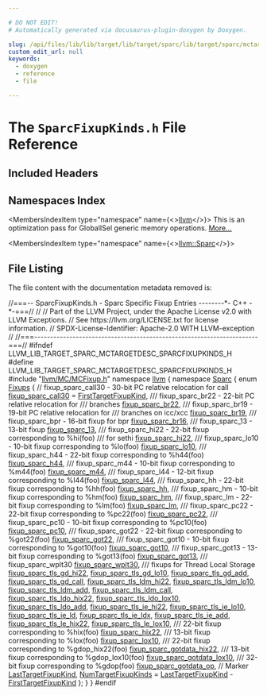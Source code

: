 ```yaml
---

# DO NOT EDIT!
# Automatically generated via docusaurus-plugin-doxygen by Doxygen.

slug: /api/files/lib/lib/target/lib/target/sparc/lib/target/sparc/mctargetdesc/sparcfixupkinds-h
custom_edit_url: null
keywords:
  - doxygen
  - reference
  - file

---
```





# The `SparcFixupKinds.h` File Reference

<DoxygenPage pluginConfig={pluginConfig}>



## Included Headers

<IncludesList>
<IncludesListItem
  filePath="llvm/MC/MCFixup.h"
  permalink="/docs/api/files/include/include/llvm/include/llvm/mc/mcfixup-h"
  isLocal="true" />
</IncludesList>

## Namespaces Index

<MembersIndex>

<MembersIndexItem
  type="namespace"
  name={<><a href="/docs/api/namespaces/llvm">llvm</a></>}>
This is an optimization pass for GlobalISel generic memory operations. <a href="/docs/api/namespaces/llvm/#details">More...</a>
</MembersIndexItem>

<MembersIndexItem
  type="namespace"
  name={<><a href="/docs/api/namespaces/llvm/sparc">llvm::Sparc</a></>}>
</MembersIndexItem>

</MembersIndex>


## File Listing

The file content with the documentation metadata removed is:

<ProgramListing>

<Link id="l00001" /><CodeLine lineNumber="1"><Highlight kind="comment">//===-- SparcFixupKinds.h - Sparc Specific Fixup Entries --------&#42;- C++ -&#42;-===//</Highlight><Highlight kind="normal"></Highlight></CodeLine>
<Link id="l00002" /><CodeLine lineNumber="2"><Highlight kind="normal"></Highlight><Highlight kind="comment">//</Highlight><Highlight kind="normal"></Highlight></CodeLine>
<Link id="l00003" /><CodeLine lineNumber="3"><Highlight kind="normal"></Highlight><Highlight kind="comment">// Part of the LLVM Project, under the Apache License v2.0 with LLVM Exceptions.</Highlight><Highlight kind="normal"></Highlight></CodeLine>
<Link id="l00004" /><CodeLine lineNumber="4"><Highlight kind="normal"></Highlight><Highlight kind="comment">// See https://llvm.org/LICENSE.txt for license information.</Highlight><Highlight kind="normal"></Highlight></CodeLine>
<Link id="l00005" /><CodeLine lineNumber="5"><Highlight kind="normal"></Highlight><Highlight kind="comment">// SPDX-License-Identifier: Apache-2.0 WITH LLVM-exception</Highlight><Highlight kind="normal"></Highlight></CodeLine>
<Link id="l00006" /><CodeLine lineNumber="6"><Highlight kind="normal"></Highlight><Highlight kind="comment">//</Highlight><Highlight kind="normal"></Highlight></CodeLine>
<Link id="l00007" /><CodeLine lineNumber="7"><Highlight kind="normal"></Highlight><Highlight kind="comment">//===----------------------------------------------------------------------===//</Highlight><Highlight kind="normal"></Highlight></CodeLine>
<Link id="l00008" /><CodeLine lineNumber="8"><Highlight kind="normal"></Highlight></CodeLine>
<Link id="l00009" /><CodeLine lineNumber="9"><Highlight kind="normal"></Highlight><Highlight kind="preprocessor">#ifndef LLVM&#95;LIB&#95;TARGET&#95;SPARC&#95;MCTARGETDESC&#95;SPARCFIXUPKINDS&#95;H</Highlight><Highlight kind="normal"></Highlight></CodeLine>
<Link id="l00010" /><CodeLine lineNumber="10"><Highlight kind="normal"></Highlight><Highlight kind="preprocessor">#define LLVM&#95;LIB&#95;TARGET&#95;SPARC&#95;MCTARGETDESC&#95;SPARCFIXUPKINDS&#95;H</Highlight><Highlight kind="normal"></Highlight></CodeLine>
<Link id="l00011" /><CodeLine lineNumber="11"><Highlight kind="normal"></Highlight></CodeLine>
<Link id="l00012" /><CodeLine lineNumber="12"><Highlight kind="normal"></Highlight><Highlight kind="preprocessor">#include &quot;<a href="/docs/api/files/include/include/llvm/include/llvm/mc/mcfixup-h">llvm/MC/MCFixup.h</a>&quot;</Highlight><Highlight kind="normal"></Highlight></CodeLine>
<Link id="l00013" /><CodeLine lineNumber="13"><Highlight kind="normal"></Highlight></CodeLine>
<Link id="l00014" /><CodeLine lineNumber="14"><Highlight kind="normal"></Highlight><Highlight kind="keyword">namespace </Highlight><Highlight kind="normal"><a href="/docs/api/namespaces/llvm">llvm</a> &#123;</Highlight></CodeLine>
<Link id="l00015" /><CodeLine lineNumber="15"><Highlight kind="normal">  </Highlight><Highlight kind="keyword">namespace </Highlight><Highlight kind="normal"><a href="/docs/api/namespaces/llvm/sparc">Sparc</a> &#123;</Highlight></CodeLine>
<Link id="l00016" /><CodeLine lineNumber="16" lineLink="/docs/api/namespaces/llvm/sparc/#a12da1d52a8de679d4e9d520de5a8502d"><Highlight kind="normal">    </Highlight><Highlight kind="keyword">enum</Highlight><Highlight kind="normal"> <a href="/docs/api/namespaces/llvm/sparc/#a12da1d52a8de679d4e9d520de5a8502d">Fixups</a> &#123;</Highlight></CodeLine>
<Link id="l00017" /><CodeLine lineNumber="17"><Highlight kind="normal">      </Highlight><Highlight kind="comment">// fixup&#95;sparc&#95;call30 - 30-bit PC relative relocation for call</Highlight><Highlight kind="normal"></Highlight></CodeLine>
<Link id="l00018" /><CodeLine lineNumber="18" lineLink="/docs/api/namespaces/llvm/sparc/#a12da1d52a8de679d4e9d520de5a8502da4adff73a6fdb09236d160a1058cd738c"><Highlight kind="normal">      <a href="/docs/api/namespaces/llvm/sparc/#a12da1d52a8de679d4e9d520de5a8502da4adff73a6fdb09236d160a1058cd738c">fixup&#95;sparc&#95;call30</a> = <a href="/docs/api/namespaces/llvm/#a84cef097f15848752272d38769011f58a02772a67f2052ae04bb9ef1ff9dc3cf8">FirstTargetFixupKind</a>,</Highlight></CodeLine>
<Link id="l00019" /><CodeLine lineNumber="19"><Highlight kind="normal"></Highlight><Highlight kind="comment"></Highlight></CodeLine>
<Link id="l00020" /><CodeLine lineNumber="20"><Highlight kind="comment">      /// fixup&#95;sparc&#95;br22 - 22-bit PC relative relocation for</Highlight></CodeLine>
<Link id="l00021" /><CodeLine lineNumber="21"><Highlight kind="comment">      /// branches</Highlight><Highlight kind="normal"></Highlight></CodeLine>
<Link id="l00022" /><CodeLine lineNumber="22" lineLink="/docs/api/namespaces/llvm/sparc/#a12da1d52a8de679d4e9d520de5a8502daa66dfa8233272b1a84f34f5732cb8ef8"><Highlight kind="normal">      <a href="/docs/api/namespaces/llvm/sparc/#a12da1d52a8de679d4e9d520de5a8502daa66dfa8233272b1a84f34f5732cb8ef8">fixup&#95;sparc&#95;br22</a>,</Highlight></CodeLine>
<Link id="l00023" /><CodeLine lineNumber="23"><Highlight kind="normal"></Highlight><Highlight kind="comment"></Highlight></CodeLine>
<Link id="l00024" /><CodeLine lineNumber="24"><Highlight kind="comment">      /// fixup&#95;sparc&#95;br19 - 19-bit PC relative relocation for</Highlight></CodeLine>
<Link id="l00025" /><CodeLine lineNumber="25"><Highlight kind="comment">      /// branches on icc/xcc</Highlight><Highlight kind="normal"></Highlight></CodeLine>
<Link id="l00026" /><CodeLine lineNumber="26" lineLink="/docs/api/namespaces/llvm/sparc/#a12da1d52a8de679d4e9d520de5a8502da5c2a82f403be827f912129618ce8bb07"><Highlight kind="normal">      <a href="/docs/api/namespaces/llvm/sparc/#a12da1d52a8de679d4e9d520de5a8502da5c2a82f403be827f912129618ce8bb07">fixup&#95;sparc&#95;br19</a>,</Highlight></CodeLine>
<Link id="l00027" /><CodeLine lineNumber="27"><Highlight kind="normal"></Highlight><Highlight kind="comment"></Highlight></CodeLine>
<Link id="l00028" /><CodeLine lineNumber="28"><Highlight kind="comment">      /// fixup&#95;sparc&#95;bpr  - 16-bit fixup for bpr</Highlight><Highlight kind="normal"></Highlight></CodeLine>
<Link id="l00029" /><CodeLine lineNumber="29" lineLink="/docs/api/namespaces/llvm/sparc/#a12da1d52a8de679d4e9d520de5a8502da0ed75123c86696d6dfbbc2643828abfc"><Highlight kind="normal">      <a href="/docs/api/namespaces/llvm/sparc/#a12da1d52a8de679d4e9d520de5a8502da0ed75123c86696d6dfbbc2643828abfc">fixup&#95;sparc&#95;br16</a>,</Highlight></CodeLine>
<Link id="l00030" /><CodeLine lineNumber="30"><Highlight kind="normal"></Highlight><Highlight kind="comment"></Highlight></CodeLine>
<Link id="l00031" /><CodeLine lineNumber="31"><Highlight kind="comment">      /// fixup&#95;sparc&#95;13 - 13-bit fixup</Highlight><Highlight kind="normal"></Highlight></CodeLine>
<Link id="l00032" /><CodeLine lineNumber="32" lineLink="/docs/api/namespaces/llvm/sparc/#a12da1d52a8de679d4e9d520de5a8502da602d9804c6b15c3eaa51cdeeeda754d2"><Highlight kind="normal">      <a href="/docs/api/namespaces/llvm/sparc/#a12da1d52a8de679d4e9d520de5a8502da602d9804c6b15c3eaa51cdeeeda754d2">fixup&#95;sparc&#95;13</a>,</Highlight></CodeLine>
<Link id="l00033" /><CodeLine lineNumber="33"><Highlight kind="normal"></Highlight><Highlight kind="comment"></Highlight></CodeLine>
<Link id="l00034" /><CodeLine lineNumber="34"><Highlight kind="comment">      /// fixup&#95;sparc&#95;hi22  - 22-bit fixup corresponding to %hi(foo)</Highlight></CodeLine>
<Link id="l00035" /><CodeLine lineNumber="35"><Highlight kind="comment">      /// for sethi</Highlight><Highlight kind="normal"></Highlight></CodeLine>
<Link id="l00036" /><CodeLine lineNumber="36" lineLink="/docs/api/namespaces/llvm/sparc/#a12da1d52a8de679d4e9d520de5a8502da178d40a3cdc113de1bc4814dd67a11bc"><Highlight kind="normal">      <a href="/docs/api/namespaces/llvm/sparc/#a12da1d52a8de679d4e9d520de5a8502da178d40a3cdc113de1bc4814dd67a11bc">fixup&#95;sparc&#95;hi22</a>,</Highlight></CodeLine>
<Link id="l00037" /><CodeLine lineNumber="37"><Highlight kind="normal"></Highlight><Highlight kind="comment"></Highlight></CodeLine>
<Link id="l00038" /><CodeLine lineNumber="38"><Highlight kind="comment">      /// fixup&#95;sparc&#95;lo10  - 10-bit fixup corresponding to %lo(foo)</Highlight><Highlight kind="normal"></Highlight></CodeLine>
<Link id="l00039" /><CodeLine lineNumber="39" lineLink="/docs/api/namespaces/llvm/sparc/#a12da1d52a8de679d4e9d520de5a8502da02012bd04e669f47b0ca2c3ef4ec8df7"><Highlight kind="normal">      <a href="/docs/api/namespaces/llvm/sparc/#a12da1d52a8de679d4e9d520de5a8502da02012bd04e669f47b0ca2c3ef4ec8df7">fixup&#95;sparc&#95;lo10</a>,</Highlight></CodeLine>
<Link id="l00040" /><CodeLine lineNumber="40"><Highlight kind="normal"></Highlight><Highlight kind="comment"></Highlight></CodeLine>
<Link id="l00041" /><CodeLine lineNumber="41"><Highlight kind="comment">      /// fixup&#95;sparc&#95;h44  - 22-bit fixup corresponding to %h44(foo)</Highlight><Highlight kind="normal"></Highlight></CodeLine>
<Link id="l00042" /><CodeLine lineNumber="42" lineLink="/docs/api/namespaces/llvm/sparc/#a12da1d52a8de679d4e9d520de5a8502da7cb7e71faac52ef24527a11e314e7dae"><Highlight kind="normal">      <a href="/docs/api/namespaces/llvm/sparc/#a12da1d52a8de679d4e9d520de5a8502da7cb7e71faac52ef24527a11e314e7dae">fixup&#95;sparc&#95;h44</a>,</Highlight></CodeLine>
<Link id="l00043" /><CodeLine lineNumber="43"><Highlight kind="normal"></Highlight><Highlight kind="comment"></Highlight></CodeLine>
<Link id="l00044" /><CodeLine lineNumber="44"><Highlight kind="comment">      /// fixup&#95;sparc&#95;m44  - 10-bit fixup corresponding to %m44(foo)</Highlight><Highlight kind="normal"></Highlight></CodeLine>
<Link id="l00045" /><CodeLine lineNumber="45" lineLink="/docs/api/namespaces/llvm/sparc/#a12da1d52a8de679d4e9d520de5a8502da284cdb6a9399209232aa3c13ca8d2618"><Highlight kind="normal">      <a href="/docs/api/namespaces/llvm/sparc/#a12da1d52a8de679d4e9d520de5a8502da284cdb6a9399209232aa3c13ca8d2618">fixup&#95;sparc&#95;m44</a>,</Highlight></CodeLine>
<Link id="l00046" /><CodeLine lineNumber="46"><Highlight kind="normal"></Highlight><Highlight kind="comment"></Highlight></CodeLine>
<Link id="l00047" /><CodeLine lineNumber="47"><Highlight kind="comment">      /// fixup&#95;sparc&#95;l44  - 12-bit fixup corresponding to %l44(foo)</Highlight><Highlight kind="normal"></Highlight></CodeLine>
<Link id="l00048" /><CodeLine lineNumber="48" lineLink="/docs/api/namespaces/llvm/sparc/#a12da1d52a8de679d4e9d520de5a8502dabad234abccd9064339207fe71a70c7be"><Highlight kind="normal">      <a href="/docs/api/namespaces/llvm/sparc/#a12da1d52a8de679d4e9d520de5a8502dabad234abccd9064339207fe71a70c7be">fixup&#95;sparc&#95;l44</a>,</Highlight></CodeLine>
<Link id="l00049" /><CodeLine lineNumber="49"><Highlight kind="normal"></Highlight><Highlight kind="comment"></Highlight></CodeLine>
<Link id="l00050" /><CodeLine lineNumber="50"><Highlight kind="comment">      /// fixup&#95;sparc&#95;hh  -  22-bit fixup corresponding to %hh(foo)</Highlight><Highlight kind="normal"></Highlight></CodeLine>
<Link id="l00051" /><CodeLine lineNumber="51" lineLink="/docs/api/namespaces/llvm/sparc/#a12da1d52a8de679d4e9d520de5a8502da2ed85fcf7a68bb72867d54508fdfa214"><Highlight kind="normal">      <a href="/docs/api/namespaces/llvm/sparc/#a12da1d52a8de679d4e9d520de5a8502da2ed85fcf7a68bb72867d54508fdfa214">fixup&#95;sparc&#95;hh</a>,</Highlight></CodeLine>
<Link id="l00052" /><CodeLine lineNumber="52"><Highlight kind="normal"></Highlight><Highlight kind="comment"></Highlight></CodeLine>
<Link id="l00053" /><CodeLine lineNumber="53"><Highlight kind="comment">      /// fixup&#95;sparc&#95;hm  -  10-bit fixup corresponding to %hm(foo)</Highlight><Highlight kind="normal"></Highlight></CodeLine>
<Link id="l00054" /><CodeLine lineNumber="54" lineLink="/docs/api/namespaces/llvm/sparc/#a12da1d52a8de679d4e9d520de5a8502daf9431782a67249942ea90c9d7882ea18"><Highlight kind="normal">      <a href="/docs/api/namespaces/llvm/sparc/#a12da1d52a8de679d4e9d520de5a8502daf9431782a67249942ea90c9d7882ea18">fixup&#95;sparc&#95;hm</a>,</Highlight></CodeLine>
<Link id="l00055" /><CodeLine lineNumber="55"><Highlight kind="normal"></Highlight><Highlight kind="comment"></Highlight></CodeLine>
<Link id="l00056" /><CodeLine lineNumber="56"><Highlight kind="comment">      /// fixup&#95;sparc&#95;lm  -  22-bit fixup corresponding to %lm(foo)</Highlight><Highlight kind="normal"></Highlight></CodeLine>
<Link id="l00057" /><CodeLine lineNumber="57" lineLink="/docs/api/namespaces/llvm/sparc/#a12da1d52a8de679d4e9d520de5a8502da138cb8615551a89f2ced1e3a40669bdd"><Highlight kind="normal">      <a href="/docs/api/namespaces/llvm/sparc/#a12da1d52a8de679d4e9d520de5a8502da138cb8615551a89f2ced1e3a40669bdd">fixup&#95;sparc&#95;lm</a>,</Highlight></CodeLine>
<Link id="l00058" /><CodeLine lineNumber="58"><Highlight kind="normal"></Highlight><Highlight kind="comment"></Highlight></CodeLine>
<Link id="l00059" /><CodeLine lineNumber="59"><Highlight kind="comment">      /// fixup&#95;sparc&#95;pc22 - 22-bit fixup corresponding to %pc22(foo)</Highlight><Highlight kind="normal"></Highlight></CodeLine>
<Link id="l00060" /><CodeLine lineNumber="60" lineLink="/docs/api/namespaces/llvm/sparc/#a12da1d52a8de679d4e9d520de5a8502daa00d9587c28c43679ea78179d779dd85"><Highlight kind="normal">      <a href="/docs/api/namespaces/llvm/sparc/#a12da1d52a8de679d4e9d520de5a8502daa00d9587c28c43679ea78179d779dd85">fixup&#95;sparc&#95;pc22</a>,</Highlight></CodeLine>
<Link id="l00061" /><CodeLine lineNumber="61"><Highlight kind="normal"></Highlight><Highlight kind="comment"></Highlight></CodeLine>
<Link id="l00062" /><CodeLine lineNumber="62"><Highlight kind="comment">      /// fixup&#95;sparc&#95;pc10 - 10-bit fixup corresponding to %pc10(foo)</Highlight><Highlight kind="normal"></Highlight></CodeLine>
<Link id="l00063" /><CodeLine lineNumber="63" lineLink="/docs/api/namespaces/llvm/sparc/#a12da1d52a8de679d4e9d520de5a8502dac6502cb4a88284870e35d967c53ac47f"><Highlight kind="normal">      <a href="/docs/api/namespaces/llvm/sparc/#a12da1d52a8de679d4e9d520de5a8502dac6502cb4a88284870e35d967c53ac47f">fixup&#95;sparc&#95;pc10</a>,</Highlight></CodeLine>
<Link id="l00064" /><CodeLine lineNumber="64"><Highlight kind="normal"></Highlight><Highlight kind="comment"></Highlight></CodeLine>
<Link id="l00065" /><CodeLine lineNumber="65"><Highlight kind="comment">      /// fixup&#95;sparc&#95;got22 - 22-bit fixup corresponding to %got22(foo)</Highlight><Highlight kind="normal"></Highlight></CodeLine>
<Link id="l00066" /><CodeLine lineNumber="66" lineLink="/docs/api/namespaces/llvm/sparc/#a12da1d52a8de679d4e9d520de5a8502da7904709be5733140c3834f84bf9721d3"><Highlight kind="normal">      <a href="/docs/api/namespaces/llvm/sparc/#a12da1d52a8de679d4e9d520de5a8502da7904709be5733140c3834f84bf9721d3">fixup&#95;sparc&#95;got22</a>,</Highlight></CodeLine>
<Link id="l00067" /><CodeLine lineNumber="67"><Highlight kind="normal"></Highlight><Highlight kind="comment"></Highlight></CodeLine>
<Link id="l00068" /><CodeLine lineNumber="68"><Highlight kind="comment">      /// fixup&#95;sparc&#95;got10 - 10-bit fixup corresponding to %got10(foo)</Highlight><Highlight kind="normal"></Highlight></CodeLine>
<Link id="l00069" /><CodeLine lineNumber="69" lineLink="/docs/api/namespaces/llvm/sparc/#a12da1d52a8de679d4e9d520de5a8502da3e8e53769c95864f744db5c800d2452c"><Highlight kind="normal">      <a href="/docs/api/namespaces/llvm/sparc/#a12da1d52a8de679d4e9d520de5a8502da3e8e53769c95864f744db5c800d2452c">fixup&#95;sparc&#95;got10</a>,</Highlight></CodeLine>
<Link id="l00070" /><CodeLine lineNumber="70"><Highlight kind="normal"></Highlight><Highlight kind="comment"></Highlight></CodeLine>
<Link id="l00071" /><CodeLine lineNumber="71"><Highlight kind="comment">      /// fixup&#95;sparc&#95;got13 - 13-bit fixup corresponding to %got13(foo)</Highlight><Highlight kind="normal"></Highlight></CodeLine>
<Link id="l00072" /><CodeLine lineNumber="72" lineLink="/docs/api/namespaces/llvm/sparc/#a12da1d52a8de679d4e9d520de5a8502da4bd19ebcb42069f48ac3d45dc1dc2c95"><Highlight kind="normal">      <a href="/docs/api/namespaces/llvm/sparc/#a12da1d52a8de679d4e9d520de5a8502da4bd19ebcb42069f48ac3d45dc1dc2c95">fixup&#95;sparc&#95;got13</a>,</Highlight></CodeLine>
<Link id="l00073" /><CodeLine lineNumber="73"><Highlight kind="normal"></Highlight><Highlight kind="comment"></Highlight></CodeLine>
<Link id="l00074" /><CodeLine lineNumber="74"><Highlight kind="comment">      /// fixup&#95;sparc&#95;wplt30</Highlight><Highlight kind="normal"></Highlight></CodeLine>
<Link id="l00075" /><CodeLine lineNumber="75" lineLink="/docs/api/namespaces/llvm/sparc/#a12da1d52a8de679d4e9d520de5a8502dafa321c88b1e9bb39ab5b2e09b05fe7a6"><Highlight kind="normal">      <a href="/docs/api/namespaces/llvm/sparc/#a12da1d52a8de679d4e9d520de5a8502dafa321c88b1e9bb39ab5b2e09b05fe7a6">fixup&#95;sparc&#95;wplt30</a>,</Highlight></CodeLine>
<Link id="l00076" /><CodeLine lineNumber="76"><Highlight kind="normal"></Highlight><Highlight kind="comment"></Highlight></CodeLine>
<Link id="l00077" /><CodeLine lineNumber="77"><Highlight kind="comment">      /// fixups for Thread Local Storage</Highlight><Highlight kind="normal"></Highlight></CodeLine>
<Link id="l00078" /><CodeLine lineNumber="78" lineLink="/docs/api/namespaces/llvm/sparc/#a12da1d52a8de679d4e9d520de5a8502da55d287c9fa6b9f05e7d86d910d08ef90"><Highlight kind="normal">      <a href="/docs/api/namespaces/llvm/sparc/#a12da1d52a8de679d4e9d520de5a8502da55d287c9fa6b9f05e7d86d910d08ef90">fixup&#95;sparc&#95;tls&#95;gd&#95;hi22</a>,</Highlight></CodeLine>
<Link id="l00079" /><CodeLine lineNumber="79" lineLink="/docs/api/namespaces/llvm/sparc/#a12da1d52a8de679d4e9d520de5a8502da6fd27a363f32a384e19d57732da83400"><Highlight kind="normal">      <a href="/docs/api/namespaces/llvm/sparc/#a12da1d52a8de679d4e9d520de5a8502da6fd27a363f32a384e19d57732da83400">fixup&#95;sparc&#95;tls&#95;gd&#95;lo10</a>,</Highlight></CodeLine>
<Link id="l00080" /><CodeLine lineNumber="80" lineLink="/docs/api/namespaces/llvm/sparc/#a12da1d52a8de679d4e9d520de5a8502da7de44a4f47d68e0bb21221b59fc64104"><Highlight kind="normal">      <a href="/docs/api/namespaces/llvm/sparc/#a12da1d52a8de679d4e9d520de5a8502da7de44a4f47d68e0bb21221b59fc64104">fixup&#95;sparc&#95;tls&#95;gd&#95;add</a>,</Highlight></CodeLine>
<Link id="l00081" /><CodeLine lineNumber="81" lineLink="/docs/api/namespaces/llvm/sparc/#a12da1d52a8de679d4e9d520de5a8502da1cb655722f351a56ac2d2d20c6d3f21c"><Highlight kind="normal">      <a href="/docs/api/namespaces/llvm/sparc/#a12da1d52a8de679d4e9d520de5a8502da1cb655722f351a56ac2d2d20c6d3f21c">fixup&#95;sparc&#95;tls&#95;gd&#95;call</a>,</Highlight></CodeLine>
<Link id="l00082" /><CodeLine lineNumber="82" lineLink="/docs/api/namespaces/llvm/sparc/#a12da1d52a8de679d4e9d520de5a8502daa416e524e88172a66fad9215c0aa87d2"><Highlight kind="normal">      <a href="/docs/api/namespaces/llvm/sparc/#a12da1d52a8de679d4e9d520de5a8502daa416e524e88172a66fad9215c0aa87d2">fixup&#95;sparc&#95;tls&#95;ldm&#95;hi22</a>,</Highlight></CodeLine>
<Link id="l00083" /><CodeLine lineNumber="83" lineLink="/docs/api/namespaces/llvm/sparc/#a12da1d52a8de679d4e9d520de5a8502da85b7e3dc16b048b452f479497746c819"><Highlight kind="normal">      <a href="/docs/api/namespaces/llvm/sparc/#a12da1d52a8de679d4e9d520de5a8502da85b7e3dc16b048b452f479497746c819">fixup&#95;sparc&#95;tls&#95;ldm&#95;lo10</a>,</Highlight></CodeLine>
<Link id="l00084" /><CodeLine lineNumber="84" lineLink="/docs/api/namespaces/llvm/sparc/#a12da1d52a8de679d4e9d520de5a8502da20876dd25f69286a4dc4c4550f06e11f"><Highlight kind="normal">      <a href="/docs/api/namespaces/llvm/sparc/#a12da1d52a8de679d4e9d520de5a8502da20876dd25f69286a4dc4c4550f06e11f">fixup&#95;sparc&#95;tls&#95;ldm&#95;add</a>,</Highlight></CodeLine>
<Link id="l00085" /><CodeLine lineNumber="85" lineLink="/docs/api/namespaces/llvm/sparc/#a12da1d52a8de679d4e9d520de5a8502da944eebfbe22a2c847d37530c43b3c1f3"><Highlight kind="normal">      <a href="/docs/api/namespaces/llvm/sparc/#a12da1d52a8de679d4e9d520de5a8502da944eebfbe22a2c847d37530c43b3c1f3">fixup&#95;sparc&#95;tls&#95;ldm&#95;call</a>,</Highlight></CodeLine>
<Link id="l00086" /><CodeLine lineNumber="86" lineLink="/docs/api/namespaces/llvm/sparc/#a12da1d52a8de679d4e9d520de5a8502da4d435f58d4d1322c2d1db3f0ca19bdd6"><Highlight kind="normal">      <a href="/docs/api/namespaces/llvm/sparc/#a12da1d52a8de679d4e9d520de5a8502da4d435f58d4d1322c2d1db3f0ca19bdd6">fixup&#95;sparc&#95;tls&#95;ldo&#95;hix22</a>,</Highlight></CodeLine>
<Link id="l00087" /><CodeLine lineNumber="87" lineLink="/docs/api/namespaces/llvm/sparc/#a12da1d52a8de679d4e9d520de5a8502da1fc5a8838faa83012242676700d3fbe9"><Highlight kind="normal">      <a href="/docs/api/namespaces/llvm/sparc/#a12da1d52a8de679d4e9d520de5a8502da1fc5a8838faa83012242676700d3fbe9">fixup&#95;sparc&#95;tls&#95;ldo&#95;lox10</a>,</Highlight></CodeLine>
<Link id="l00088" /><CodeLine lineNumber="88" lineLink="/docs/api/namespaces/llvm/sparc/#a12da1d52a8de679d4e9d520de5a8502da4fc6b4d7c79e1fb07e1c82aa851d2bb9"><Highlight kind="normal">      <a href="/docs/api/namespaces/llvm/sparc/#a12da1d52a8de679d4e9d520de5a8502da4fc6b4d7c79e1fb07e1c82aa851d2bb9">fixup&#95;sparc&#95;tls&#95;ldo&#95;add</a>,</Highlight></CodeLine>
<Link id="l00089" /><CodeLine lineNumber="89" lineLink="/docs/api/namespaces/llvm/sparc/#a12da1d52a8de679d4e9d520de5a8502da28c137eeff3f5dc170642e5313acd883"><Highlight kind="normal">      <a href="/docs/api/namespaces/llvm/sparc/#a12da1d52a8de679d4e9d520de5a8502da28c137eeff3f5dc170642e5313acd883">fixup&#95;sparc&#95;tls&#95;ie&#95;hi22</a>,</Highlight></CodeLine>
<Link id="l00090" /><CodeLine lineNumber="90" lineLink="/docs/api/namespaces/llvm/sparc/#a12da1d52a8de679d4e9d520de5a8502da98ce1ac1905989049a13fcc997c6800c"><Highlight kind="normal">      <a href="/docs/api/namespaces/llvm/sparc/#a12da1d52a8de679d4e9d520de5a8502da98ce1ac1905989049a13fcc997c6800c">fixup&#95;sparc&#95;tls&#95;ie&#95;lo10</a>,</Highlight></CodeLine>
<Link id="l00091" /><CodeLine lineNumber="91" lineLink="/docs/api/namespaces/llvm/sparc/#a12da1d52a8de679d4e9d520de5a8502da0f86df663d98896b5c6d6d04f70b8f76"><Highlight kind="normal">      <a href="/docs/api/namespaces/llvm/sparc/#a12da1d52a8de679d4e9d520de5a8502da0f86df663d98896b5c6d6d04f70b8f76">fixup&#95;sparc&#95;tls&#95;ie&#95;ld</a>,</Highlight></CodeLine>
<Link id="l00092" /><CodeLine lineNumber="92" lineLink="/docs/api/namespaces/llvm/sparc/#a12da1d52a8de679d4e9d520de5a8502dafe9a137fc276c5872c10a68d18b6a1ee"><Highlight kind="normal">      <a href="/docs/api/namespaces/llvm/sparc/#a12da1d52a8de679d4e9d520de5a8502dafe9a137fc276c5872c10a68d18b6a1ee">fixup&#95;sparc&#95;tls&#95;ie&#95;ldx</a>,</Highlight></CodeLine>
<Link id="l00093" /><CodeLine lineNumber="93" lineLink="/docs/api/namespaces/llvm/sparc/#a12da1d52a8de679d4e9d520de5a8502da81404b1c1698c400556d6db381d79b9b"><Highlight kind="normal">      <a href="/docs/api/namespaces/llvm/sparc/#a12da1d52a8de679d4e9d520de5a8502da81404b1c1698c400556d6db381d79b9b">fixup&#95;sparc&#95;tls&#95;ie&#95;add</a>,</Highlight></CodeLine>
<Link id="l00094" /><CodeLine lineNumber="94" lineLink="/docs/api/namespaces/llvm/sparc/#a12da1d52a8de679d4e9d520de5a8502da26c24bbb56bdfabcd601f3763e07888c"><Highlight kind="normal">      <a href="/docs/api/namespaces/llvm/sparc/#a12da1d52a8de679d4e9d520de5a8502da26c24bbb56bdfabcd601f3763e07888c">fixup&#95;sparc&#95;tls&#95;le&#95;hix22</a>,</Highlight></CodeLine>
<Link id="l00095" /><CodeLine lineNumber="95" lineLink="/docs/api/namespaces/llvm/sparc/#a12da1d52a8de679d4e9d520de5a8502da401542a0ee1c7424a271c196e9b70de2"><Highlight kind="normal">      <a href="/docs/api/namespaces/llvm/sparc/#a12da1d52a8de679d4e9d520de5a8502da401542a0ee1c7424a271c196e9b70de2">fixup&#95;sparc&#95;tls&#95;le&#95;lox10</a>,</Highlight></CodeLine>
<Link id="l00096" /><CodeLine lineNumber="96"><Highlight kind="normal"></Highlight><Highlight kind="comment"></Highlight></CodeLine>
<Link id="l00097" /><CodeLine lineNumber="97"><Highlight kind="comment">      /// 22-bit fixup corresponding to %hix(foo)</Highlight><Highlight kind="normal"></Highlight></CodeLine>
<Link id="l00098" /><CodeLine lineNumber="98" lineLink="/docs/api/namespaces/llvm/sparc/#a12da1d52a8de679d4e9d520de5a8502da6be1cb6bff4acb2026f1107593c5bcc1"><Highlight kind="normal">      <a href="/docs/api/namespaces/llvm/sparc/#a12da1d52a8de679d4e9d520de5a8502da6be1cb6bff4acb2026f1107593c5bcc1">fixup&#95;sparc&#95;hix22</a>,</Highlight><Highlight kind="comment"></Highlight></CodeLine>
<Link id="l00099" /><CodeLine lineNumber="99"><Highlight kind="comment">      /// 13-bit fixup corresponding to %lox(foo)</Highlight><Highlight kind="normal"></Highlight></CodeLine>
<Link id="l00100" /><CodeLine lineNumber="100" lineLink="/docs/api/namespaces/llvm/sparc/#a12da1d52a8de679d4e9d520de5a8502da1665b86cbda5300143d0c72d38b18b55"><Highlight kind="normal">      <a href="/docs/api/namespaces/llvm/sparc/#a12da1d52a8de679d4e9d520de5a8502da1665b86cbda5300143d0c72d38b18b55">fixup&#95;sparc&#95;lox10</a>,</Highlight></CodeLine>
<Link id="l00101" /><CodeLine lineNumber="101"><Highlight kind="normal"></Highlight><Highlight kind="comment"></Highlight></CodeLine>
<Link id="l00102" /><CodeLine lineNumber="102"><Highlight kind="comment">      /// 22-bit fixup corresponding to %gdop&#95;hix22(foo)</Highlight><Highlight kind="normal"></Highlight></CodeLine>
<Link id="l00103" /><CodeLine lineNumber="103" lineLink="/docs/api/namespaces/llvm/sparc/#a12da1d52a8de679d4e9d520de5a8502da2cfd03bdef2da2a2493359d4443ffc00"><Highlight kind="normal">      <a href="/docs/api/namespaces/llvm/sparc/#a12da1d52a8de679d4e9d520de5a8502da2cfd03bdef2da2a2493359d4443ffc00">fixup&#95;sparc&#95;gotdata&#95;hix22</a>,</Highlight><Highlight kind="comment"></Highlight></CodeLine>
<Link id="l00104" /><CodeLine lineNumber="104"><Highlight kind="comment">      /// 13-bit fixup corresponding to %gdop&#95;lox10(foo)</Highlight><Highlight kind="normal"></Highlight></CodeLine>
<Link id="l00105" /><CodeLine lineNumber="105" lineLink="/docs/api/namespaces/llvm/sparc/#a12da1d52a8de679d4e9d520de5a8502dabb1e74c3b7243667280210404a2d21d3"><Highlight kind="normal">      <a href="/docs/api/namespaces/llvm/sparc/#a12da1d52a8de679d4e9d520de5a8502dabb1e74c3b7243667280210404a2d21d3">fixup&#95;sparc&#95;gotdata&#95;lox10</a>,</Highlight><Highlight kind="comment"></Highlight></CodeLine>
<Link id="l00106" /><CodeLine lineNumber="106"><Highlight kind="comment">      /// 32-bit fixup corresponding to %gdop(foo)</Highlight><Highlight kind="normal"></Highlight></CodeLine>
<Link id="l00107" /><CodeLine lineNumber="107" lineLink="/docs/api/namespaces/llvm/sparc/#a12da1d52a8de679d4e9d520de5a8502da4ffe3fe32ce294fa71d496bd72924532"><Highlight kind="normal">      <a href="/docs/api/namespaces/llvm/sparc/#a12da1d52a8de679d4e9d520de5a8502da4ffe3fe32ce294fa71d496bd72924532">fixup&#95;sparc&#95;gotdata&#95;op</a>,</Highlight></CodeLine>
<Link id="l00108" /><CodeLine lineNumber="108"><Highlight kind="normal"></Highlight></CodeLine>
<Link id="l00109" /><CodeLine lineNumber="109"><Highlight kind="normal">      </Highlight><Highlight kind="comment">// Marker</Highlight><Highlight kind="normal"></Highlight></CodeLine>
<Link id="l00110" /><CodeLine lineNumber="110" lineLink="/docs/api/namespaces/llvm/sparc/#a12da1d52a8de679d4e9d520de5a8502da2c32a353a624229cf9f0ea55990e194e"><Highlight kind="normal">      <a href="/docs/api/namespaces/llvm/sparc/#a12da1d52a8de679d4e9d520de5a8502da2c32a353a624229cf9f0ea55990e194e">LastTargetFixupKind</a>,</Highlight></CodeLine>
<Link id="l00111" /><CodeLine lineNumber="111" lineLink="/docs/api/namespaces/llvm/sparc/#a12da1d52a8de679d4e9d520de5a8502da85b47a97f9775429e859bea2e8898426"><Highlight kind="normal">      <a href="/docs/api/namespaces/llvm/sparc/#a12da1d52a8de679d4e9d520de5a8502da85b47a97f9775429e859bea2e8898426">NumTargetFixupKinds</a> = <a href="/docs/api/namespaces/llvm/sparc/#a12da1d52a8de679d4e9d520de5a8502da2c32a353a624229cf9f0ea55990e194e">LastTargetFixupKind</a> - <a href="/docs/api/namespaces/llvm/#a84cef097f15848752272d38769011f58a02772a67f2052ae04bb9ef1ff9dc3cf8">FirstTargetFixupKind</a></Highlight></CodeLine>
<Link id="l00112" /><CodeLine lineNumber="112"><Highlight kind="normal">    &#125;;</Highlight></CodeLine>
<Link id="l00113" /><CodeLine lineNumber="113"><Highlight kind="normal">  &#125;</Highlight></CodeLine>
<Link id="l00114" /><CodeLine lineNumber="114"><Highlight kind="normal">&#125;</Highlight></CodeLine>
<Link id="l00115" /><CodeLine lineNumber="115"><Highlight kind="normal"></Highlight></CodeLine>
<Link id="l00116" /><CodeLine lineNumber="116"><Highlight kind="normal"></Highlight><Highlight kind="preprocessor">#endif</Highlight></CodeLine>

</ProgramListing>


</DoxygenPage>
